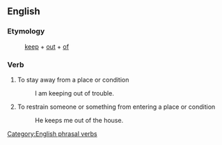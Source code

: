 ==English==
===Etymology===
:[[keep]] + [[out]] + [[of]]
===Verb===
{{en-verb|keeps out of|keeping out of|kept out of}}

# To stay away from a place or condition
#: I am keeping out of trouble.
# To restrain someone or something from entering a place or condition
#: He keeps me out of the house.


[[Category:English phrasal verbs]]